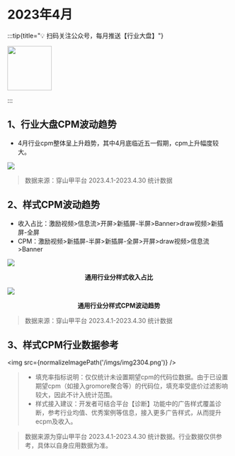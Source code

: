 

# 2023年4月

:::tip{title="💡 扫码关注公众号，每月推送【行业大盘】"}

<img src="https://raw.githubusercontent.com/yy1300326388/yy1300326388/main/images/gzh/gzh_qrcode.jpeg" width='100' height='100'/>

:::

## 1、行业大盘CPM波动趋势

- 4月行业cpm整体呈上升趋势，其中4月底临近五一假期，cpm上升幅度较大。

<img src="https://lf3-plat.pglstatp-toutiao.com/obj/union-platform/a8aba8d0501e971d4de0b3909e9f8fe8"/>

> 数据来源：穿山甲平台 2023.4.1-2023.4.30 统计数据

## 2、样式CPM波动趋势

- 收入占比：激励视频>信息流>开屏>新插屏-半屏>Banner>draw视频>新插屏-全屏
- CPM：激励视频>新插屏-半屏>新插屏-全屏>开屏>draw视频>信息流>Banner

<img src="https://lf3-plat.pglstatp-toutiao.com/obj/union-platform/befa415053fd9a7bbad64b58cd712e69"/>
<p align="center"><b>通用行业分样式收入占比</b></p>

<img src="https://lf3-plat.pglstatp-toutiao.com/obj/union-platform/9141a99116ab09c609f781fba3b7cc89"/>
<p align="center"><b>通用行业分样式CPM波动趋势</b></p>

> 数据来源：穿山甲平台 2023.4.1-2023.4.30 统计数据

## 3、样式CPM行业数据参考

<img src={normalizeImagePath('/imgs/img2304.png')} />

> - 填充率指标说明：仅仅统计未设置期望cpm的代码位数据。由于已设置期望cpm（如接入gromore聚合等）的代码位，填充率受底价过滤影响较大，因此不计入统计范围。
> - 样式接入建议：开发者可结合平台【诊断】功能中的广告样式覆盖诊断，参考行业均值、优秀案例等信息，接入更多广告样式，从而提升ecpm及收入。

> 数据来源为穿山甲平台 2023.4.1-2023.4.30 统计数据。行业数据仅供参考，具体以自身应用数据为准。
